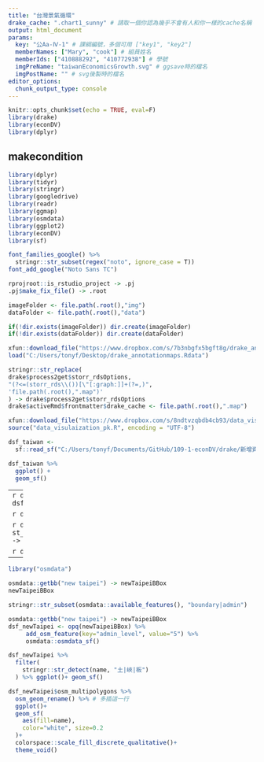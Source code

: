 ```yaml
---
title: "台灣景氣循環"
drake_cache: ".chart1_sunny" # 請取一個你認為幾乎不會有人和你一樣的cache名稱
output: html_document
params:
  key: "公Aa-Ⅳ-1" # 課綱編號，多個可用 ["key1", "key2"]
  memberNames: ["Mary", "cook"] # 組員姓名
  memberIds: ["410888292", "410772938"] # 學號
  imgPreName: "taiwanEconomicsGrowth.svg" # ggsave時的檔名
  imgPostName: "" # svg後製時的檔名
editor_options: 
  chunk_output_type: console
---
```


```r
knitr::opts_chunk$set(echo = TRUE, eval=F)
library(drake)
library(econDV)
library(dplyr)

```

## makecondition

```r
library(dplyr)
library(tidyr)
library(stringr)
library(googledrive)
library(readr)
library(ggmap)
library(osmdata)
library(ggplot2)
library(econDV)
library(sf)

font_families_google() %>%
  stringr::str_subset(regex("noto", ignore_case = T))  
font_add_google("Noto Sans TC") 

rprojroot::is_rstudio_project -> .pj
.pj$make_fix_file() -> .root

imageFolder <- file.path(.root(),"img")
dataFolder <- file.path(.root(),"data")

if(!dir.exists(imageFolder)) dir.create(imageFolder)
if(!dir.exists(dataFolder)) dir.create(dataFolder)

xfun::download_file("https://www.dropbox.com/s/7b3nbgfx5bgft8g/drake_annotationmaps.Rdata?dl=1")
load("C:/Users/tonyf/Desktop/drake_annotationmaps.Rdata")

stringr::str_replace(
drake$process2get$storr_rdsOptions,
"(?<=(storr_rds\\())[\"[:graph:]]+(?=,)",
'file.path(.root(),".map")'
) -> drake$process2get$storr_rdsOptions
drake$activeRmd$frontmatter$drake_cache <- file.path(.root(),".map")

xfun::download_file("https://www.dropbox.com/s/8ndtvzqbdb4cb93/data_visulaization_pk.R?dl=1")
source("data_visulaization_pk.R", encoding = "UTF-8")
```

```r
dsf_taiwan <- 
  sf::read_sf("C:/Users/tonyf/Documents/GitHub/109-1-econDV/drake/新增資料夾")
```

```r
dsf_taiwan %>%
  ggplot() +
  geom_sf()
```

---
```r
dsf_taiwan %>%
  rmapshaper::ms_simplify() -> dsf_taiwan_simplify
```

```r
dsf_taiwan_simplify %>%
  ggplot()+geom_sf()
```

```r
dsf_taiwan_simplify %>%
  st_crop(c(xmin=119,xmax=122,ymin=22,ymax=25.8)) -> dsf_taiwanCropped
```

```r
dsf_taiwanCropped %>%
  ggplot()+geom_sf()
```

---

```r
library("osmdata")
```

```r
osmdata::getbb("new taipei") -> newTaipeiBBox
newTaipeiBBox
```

```r
stringr::str_subset(osmdata::available_features(), "boundary|admin")
```


```r
osmdata::getbb("new taipei") -> newTaipeiBBox
dsf_newTaipei <- opq(newTaipeiBBox) %>% 
     add_osm_feature(key="admin_level", value="5") %>%
     osmdata::osmdata_sf()
```

```r
dsf_newTaipei %>% 
  filter(
    stringr::str_detect(name, "土|峽|板")
  ) %>% ggplot()+ geom_sf()
```

```r
dsf_newTaipei$osm_multipolygons %>%
  osm_geom_rename() %>% # 多插這一行
  ggplot()+
  geom_sf(
    aes(fill=name),
    color="white", size=0.2
  )+
  colorspace::scale_fill_discrete_qualitative()+
  theme_void()
```










